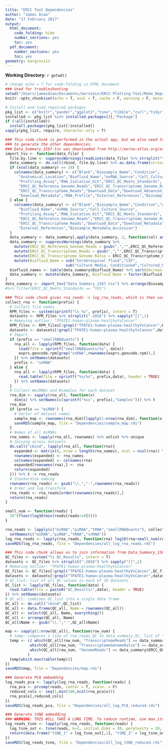```yaml
---
title: "ERCC Tool Dependencies"
author: "James Diao"
date: "17 February 2017"
output:
  html_document:
    code_folding: hide
    number_sections: yes
    toc: yes
  pdf_document:
    number_sections: yes
    toc: yes
geometry: margin=1in
---
```


**Working Directory**: `r getwd()`

```r
# change echo = T for code-folding in HTML document
### Used for troubleshooting
setwd("/Users/jamesdiao/Documents/Gerstein/ERCC-Plotting-Tool/Make_Dependency_Files")
knitr::opts_chunk$set(echo = T, eval = T, cache = F, warning = F, message = F)
```

```r
# Install and load required packages
pkg_list <- c("knitr","pander","ggplot2","tsne","tibble","curl","tidyr","tsne","dplyr")
installed <- pkg_list %in% installed.packages()[,"Package"]
if (!all(installed))
  install.packages(pkg_list[!installed])
sapply(pkg_list, require, character.only = T)
```

```r
### This code chunk is performed in the actual app, but we also need to do it here 
### to generate the other dependencies. 
### Data_Summary_1567.tsv was downloaded from http://exrna-atlas.org/exat/gridview using tabletools2.
import_tsv <- function(data_file) {
  file.by.line <- suppressWarnings(readLines(data_file) %>% strsplit("\t"))
  data_summary <- do.call(rbind, file.by.line) %>% as.data.frame(stringsAsFactors = F)
  if (ncol(data_summary) == 19) {
    colnames(data_summary) <- c("Blank","Biosample_Name","Condition",
      "Anatomical_Location","Biofluid_Name","exRNA_Source","Cell_Culture_Source",
      "Profiling_Assay","RNA_Isolation_Kit","ERCC_QC_Meets_Standards",
      "ERCC_QC_Reference_Genome_Reads","ERCC_QC_Transcriptome_Genome_Ratio",
      "ERCC_QC_Transcriptome_Reads","Download_Data","Download_Advanced_Results",
      "Download_Metadata","RNA_Profile","External_References","Biosample_Metadata_Accession")
  } else {
    colnames(data_summary) <- c("Blank","Biosample_Name","Condition","Anatomical_Location",
      "Biofluid_Name","exRNA_Source","Cell_Culture_Source",
      "Profiling_Assay","RNA_Isolation_Kit","ERCC_QC_Meets_Standards",
      "ERCC_QC_Reference_Genome_Reads","ERCC_QC_Transcriptome_Genome_Ratio",
      "ERCC_QC_Transcriptome_Reads","Download_Data","Download_Metadata",
      "External_References","Biosample_Metadata_Accession")
  }
  data_summary <- data_summary[,apply(data_summary, 2, function(col) any(nzchar(col)))]
  data_summary <- suppressWarnings(data_summary %>% 
    mutate(ERCC_QC_Reference_Genome_Reads = gsub(",","",ERCC_QC_Reference_Genome_Reads) %>% as.integer) %>%
    mutate(ERCC_QC_Transcriptome_Reads = gsub(",","",ERCC_QC_Transcriptome_Reads) %>% as.integer) %>%
    mutate(ERCC_QC_Transcriptome_Genome_Ratio = ERCC_QC_Transcriptome_Genome_Ratio %>% as.numeric) %>% 
    mutate(Biofluid_Name = sub("Cerebrospinal fluid","CSF", 
                           sub("Culture Media, Conditioned","Cultured_Media", Biofluid_Name))))
  biofluid_names <- table(data_summary$Biofluid_Name) %>% sort(decreasing = T) %>% names
  data_summary <- mutate(data_summary, Biofluid_Name = factor(Biofluid_Name, levels = biofluid_names))
}
data_summary <- import_tsv("Data_Summary_1567.tsv") %>% arrange(Biosample_Metadata_Accession)
#%>% filter(ERCC_QC_Meets_Standards == "YES")
```

```r
### This code chunk gives rna_reads -> log_rna_reads, which is then used for PCA and tSNE
collect_rna <- function(prefix) {
  # Collect file names
  RPM_files <- system(sprintf("ls %s", prefix), intern = T) 
  datasets <- RPM_files %>% strsplit("-2016") %>% sapply("[[",1)
  # Removing outlier: "TPATE1-human-plasma-healthyVsCancer"
  RPM_files <- RPM_files[!grepl("TPATE1-human-plasma-healthyVsCancer",RPM_files)]
  datasets <- datasets[!grepl("TPATE1-human-plasma-healthyVsCancer",datasets)] 
  # Import
  if (prefix == "smallRNAQuants") {
    rna_all <- lapply(RPM_files, function(data) {
      load(file = sprintf("smallRNAQuants/%s", data))
      exprs.gencode.rpm[grep("snRNA",rownames(exprs.gencode.rpm)),]
    }) %>% setNames(datasets)
    prefix <- "snRNA"
  } else {
    rna_all <- lapply(RPM_files, function(data) {
      read.table(file = sprintf("%s/%s", prefix,data), header = TRUE)
    }) %>% setNames(datasets)
  }
  # Collect #miRNAs and #samples for each dataset
  rna_dim <- sapply(rna_all, function(x) 
    dim(x) %>% setNames(c(sprintf("%ss", prefix),"Samples"))) %>% t
  rna_dim
  if (prefix == "miRNA") {
    # Vector of dataset names
    sample_map <- rownames(rna_dim)[lapply(1:nrow(rna_dim), function(x) rep(x,rna_dim[x,2])) %>% unlist]
    saveRDS(sample_map, file = "Dependencies/sample_map.rds")
  }
  # Names of all miRNAs
  rna_names <- lapply(rna_all, rownames) %>% unlist %>% unique
  # Joining across datasets
  do.call("cbind", lapply(rna_all, function(rna){
    expanded <- matrix(0, nrow = length(rna_names), ncol = ncol(rna)) %>% as.data.frame
    rownames(expanded) <- rna_names
    colnames(expanded) <- colnames(rna)
    expanded[rownames(rna),] <- rna
    return(expanded)
  })) %>% t -> rna_reads
  # Standardize naming
  rownames(rna_reads) <- gsub("\\.","-",rownames(rna_reads))
  # Order and log-transform
  rna_reads <- rna_reads[order(rownames(rna_reads)),]
  return(rna_reads)
}

small_num <- function(reads) {
  10^(floor(log10(min(reads[reads!=0]))))
}

rna_reads <- lapply(c("miRNA","piRNA","tRNA","smallRNAQuants"), collect_rna) %>% 
  setNames(c("miRNA","piRNA","tRNA","snRNA"))
log_rna_reads <- lapply(rna_reads, function(rna) log10(rna+small_num(rna)))
saveRDS(log_rna_reads, file = "Dependencies/all_log_rna_reads.rds")
```

```r
### This code chunk allows us to join information from Data_Summary_1567 and rna_reads
QC_files <- system("ls QC_Results", intern = T) 
datasets <- QC_files %>% strsplit("-2016") %>% sapply("[[",1)
# Removing outlier: "TPATE1-human-plasma-healthyVsCancer"
QC_files <- QC_files[!grepl("TPATE1-human-plasma-healthyVsCancer",QC_files)]
datasets <- datasets[!grepl("TPATE1-human-plasma-healthyVsCancer",datasets)] 
# QC_list: list of all QC values in each of 10 datasets
QC_list <- lapply(QC_files, function(data) {
  read.table(file = paste0("QC_Results/",data), header = TRUE)
}) %>% setNames(datasets)
# QC_all: combines QC_list into a single data frame
QC_all <- do.call("rbind",QC_list) 
QC_all <- data.frame(QC_all, Name = rownames(QC_all))
QC_all <- select(QC_all, Name, everything())
QC_all <- arrange(QC_all, Name)
QC_all$Name <- gsub("\\.","-",QC_all$Name)

map <- sapply(1:nrow(QC_all), function(row_num) {
  # temp: compares 1 line of rna_reads_QC to data_summary_QC, list of "hits". Max hits is assigned. 
  temp <- c( which(QC_all[row_num, "TranscriptomeReads"] == data_summary$ERCC_QC_Transcriptome_Reads),
           which(QC_all[row_num, "TranscriptomeGenomeRatio"] == data_summary$ERCC_QC_Transcriptome_Genome_Ratio),
           which(QC_all[row_num, "GenomeReads"] == data_summary$ERCC_QC_Reference_Genome_Reads)
          ) 
  temp[which.max(table(temp))]
})
saveRDS(map, file = "Dependencies/map.rds")
```

```r
### Generate PCA embedding
log_reads_pca <- lapply(log_rna_reads, function(reads) {
  rna_pca <- prcomp(reads, center = T, scale. = F)
  reduced_cols <- seq(1,min(100,ncol(rna_pca$x)))
  rna_pca$x[,reduced_cols]
})
saveRDS(log_reads_pca, file = "Dependencies/all_log_PCA_reduced.rds")
```

```r
### Generate tSNE embedding
### WARNING: THIS WILL TAKE A LONG TIME. To reduce runtime, use max_iter = 100. 
log_reads_tsne <- lapply(log_rna_reads, function(reads) {
  log_tsne_out <- tsne(reads, k=2, initial_dims = 30, perplexity = 30, max_iter = 1000, epoch = 50)
  return(data.frame("tSNE_1" = log_tsne_out[,1], "tSNE_2" = log_tsne_out[,2]))
})
saveRDS(log_reads_tsne, file = "Dependencies/all_log_tSNE_reduced.rds")
```


